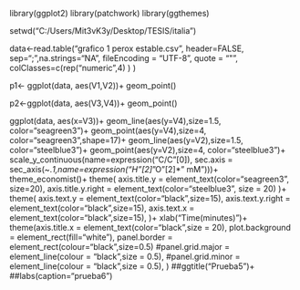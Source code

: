 library(ggplot2)
library(patchwork)
library(ggthemes)

setwd("C:/Users/Mit3vK3y/Desktop/TESIS/italia") 

data<-read.table("grafico 1 perox estable.csv", header=FALSE, sep=";",na.strings="NA",
                 fileEncoding = "UTF-8",
                 quote = "\"",
                 colClasses=c(rep("numeric",4)
                 )
)

p1<- ggplot(data, aes(V1,V2))+
  geom_point()

p2<-ggplot(data, aes(V3,V4))+
  geom_point()

ggplot(data, aes(x=V3))+
  geom_line(aes(y=V4),size=1.5, color="seagreen3")+
  geom_point(aes(y=V4),size=4, color="seagreen3",shape=17)+
  geom_line(aes(y=V2),size=1.5, color="steelblue3")+
  geom_point(aes(y=V2),size=4, color="steelblue3")+
  scale_y_continuous(name=expression("C/C"[0]),
                     sec.axis = sec_axis(~.*1,name=expression("H"[2]*"O"[2]*" mM")))+
  theme_economist()+
  theme(
    axis.title.y = element_text(color="seagreen3", size=20),
    axis.title.y.right = element_text(color="steelblue3", size = 20)
  )+
  theme(
    axis.text.y = element_text(color="black",size=15),
    axis.text.y.right = element_text(color="black",size=15),
    axis.text.x = element_text(color="black",size=15),
  )+
  xlab("Time(minutes)")+
  theme(axis.title.x = element_text(color="black",size = 20),
        plot.background = element_rect(fill="white"),
        panel.border = element_rect(colour="black",size=0.5)
        #panel.grid.major = element_line(colour = "black",size = 0.5),
        #panel.grid.minor = element_line(colour = "black",size = 0.5),
       )
  ##ggtitle("Prueba5")+
  ##labs(caption="prueba6")

